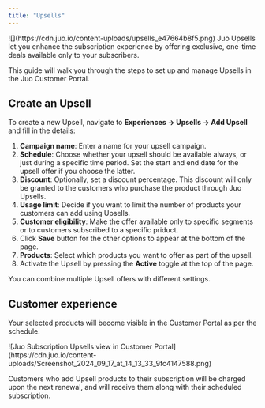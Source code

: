 ```yaml
---
title: "Upsells"
---
```


<Frame>![](https://cdn.juo.io/content-uploads/upsells_e47664b8f5.png)</Frame>
Juo Upsells let you enhance the subscription experience by offering exclusive, one-time
deals available only to your subscribers.

This guide will walk you through the steps to set up and manage Upsells in the Juo Customer Portal.

## Create an Upsell

To create a new Upsell, navigate to **Experiences → Upsells → Add Upsell** and fill in the details:

1. **Campaign name**: Enter a name for your upsell campaign.
2. **Schedule**: Choose whether your upsell should be available always, or just during a specific time period. Set the start and end date for the upsell offer if you choose the latter.
3. **Discount**: Optionally, set a discount percentage. This discount will only be granted to the customers who purchase the product through Juo Upsells.
4. **Usage limit**: Decide if you want to limit the number of products your customers can add using Upsells.
5. **Customer eligibility**: Make the offer available only to specific segments or to customers subscribed to a specific priduct.
6. Click **Save** button for the other options to appear at the bottom of the page.
7. **Products**: Select which products you want to offer as part of the upsell.
8. Activate the Upsell by pressing the **Active** toggle at the top of the page.

You can combine multiple Upsell offers with different settings.

## Customer experience

Your selected products will become visible in the Customer Portal as per the schedule.

<Frame caption="Upsells visible in Juo Customer Portal">
  ![Juo Subscription Upsells view in Customer
  Portal](https://cdn.juo.io/content-uploads/Screenshot_2024_09_17_at_14_13_33_9fc4147588.png)
</Frame>

Customers who add Upsell products to their subscription will be charged upon the next renewal, and will receive them along with their scheduled subscription.
